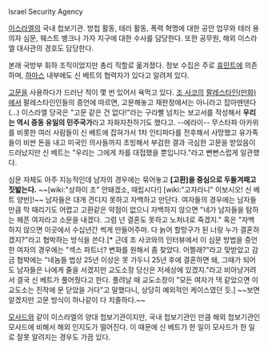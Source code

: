 Israel Security Agency

[[이스라엘]]의 국내 첩보기관. 방첩 활동, 테러 활동, 폭력 혁명에 대한 공안 업무와 테러 용의자 심문, 웨스트 뱅크나 가자 지구에 대한 수사를 담당한다. 또한 공무원, 해외 이스라엘 대사관의 경호도 담당한다.

본래 국방부 휘하 조직이었지만 총리 직할로 옮겨졌다. 정보 수집은 주로 [[휴민트]]에 의존하며, [[하마스]] 내부에도 신 베트의 협력자가 있다고 알려져 있다.

[[고문]]을 사용하다가 드러난 적이 몇 번 있어서 욕먹고 있다. [[조 사코]]의 [[팔레스타인(만화)]]에서 팔레스타인인들의 증언에 따르면, 고문해놓고 재판정에서는 아니라고 잡아뗀댄다(...) 이스라엘 당국은 "고문 같은 건 없다!"라는 구라빨 넘치는 보고서를 작성해서 '''우리는 역시 중동 유일의 민주국가'''라고 자화자찬하기도 했다고. --에라이-- 무스타파 아카위를 비롯한 여러 사람들이 신 베트에 잡혀가서 1차 인티파다를 전후해서 사망했고 유가족들이 비싼 돈을 내고 미국인 의사들까지 초빙해서 부검한 결과 극심한 고문을 받았음이 드러났지만 신 베트는 "우리는 그에게 차를 대접했을 뿐입니다."라고 뻔뻔스럽게 일관했다. 

심문 자체도 아주 지능적인데 남자의 경우에는 묶어놓고 '''[고환]을 중심으로 두들겨패고 짓밟는다.''' ~~[wiki:"상하이 조" 안돼겠소, 때립시다!] [wiki:"고자라니" 이보시오! 신 베트 양반]!~~ 남자들은 대개 견디지 못하고 자백하고 만단다. 여자들의 경우에는 남자들만큼 막 때리기도 어렵고 고환같은 약점이 없으니 자백하지 않으면 "네가 남자들을 탐하는 헤픈 여자라고 소문을 내겠다. 그럼 넌 결혼도 못하고 노처녀로 죽겠지." 혹은 "자백하지 않으면 이곳에서 수십년간 썩게 만들어주마. 다 늙어 할망구가 된 너랑 누가 결혼하겠지?"라고 협박하는 방식을 쓴다.[* 근데 조 사코와의 인터뷰에서 이 심문 방법을 증언한 여자의 경우에는 "섹스 파트너? 변화를 원해서 좀 찾았다. 어쩔래?"라고 맞받았고 감금 협박에는 "네놈들 법상 25년 이상은 못 가두니 25년 후에 결혼하면 돼, 그때가 되어도 남자들은 나에게 줄을 서겠지만 교도소장 당신은 저세상에 있겠지."라고 비아냥거려서 결국 신 베트가 풀어줬다고 한다. 풀려날 때 교도소장이 "모든 여자가 댁 같았으면 이 교도소는 진작에 문 닫았을 거다"고 말했다니, 상당히 예외적인 케이스였던 듯.] ~~보면 알겠지만 고문 방식이 하나같이 다 치졸하다.~~

[[모사드]]와 같이 이스라엘의 양대  첩보기관이지만, 국내 첩보기관인 만큼 해외 첩보기관인 모사드에 비해서 해외 인지도가 떨어진다. 이 때문에 신 베트가 한 일이 모사드가 한 일로 잘못 알려지는 경우도 가끔 있다.
